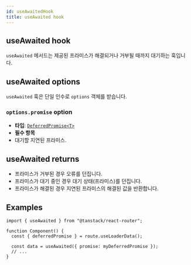 ```yaml
---
id: useAwaitedHook
title: useAwaited hook
---
```


## useAwaited hook

`useAwaited` 메서드는 제공된 프라미스가 해결되거나 거부될 때까지 대기하는 훅입니다.

## useAwaited options

`useAwaited` 훅은 단일 인수로 `options` 객체를 받습니다.

### `options.promise` option

- **타입**: [`DeferredPromise<T>`](./DeferredPromiseType.md)
- **필수 항목**
- 대기할 지연된 프라미스.

## useAwaited returns

- 프라미스가 거부된 경우 오류를 던집니다.
- 프라미스가 대기 중인 경우 대기 상태(프라미스)를 던집니다.
- 프라미스가 해결된 경우 지연된 프라미스의 해결된 값을 반환합니다.

## Examples

```tsx
import { useAwaited } from "@tanstack/react-router";

function Component() {
  const { deferredPromise } = route.useLoaderData();

  const data = useAwaited({ promise: myDeferredPromise });
  // ...
}
```
